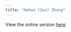 ```yaml
---
title: "Hehan (Zoe) Zhang"
---
```


::: {.content-visible when-format="html"}

View the online version [here](https://docs.google.com/document/d/1jvsGevJ6Hi_npC4lNtew3ZO5A8krgQYV/edit)

:::
